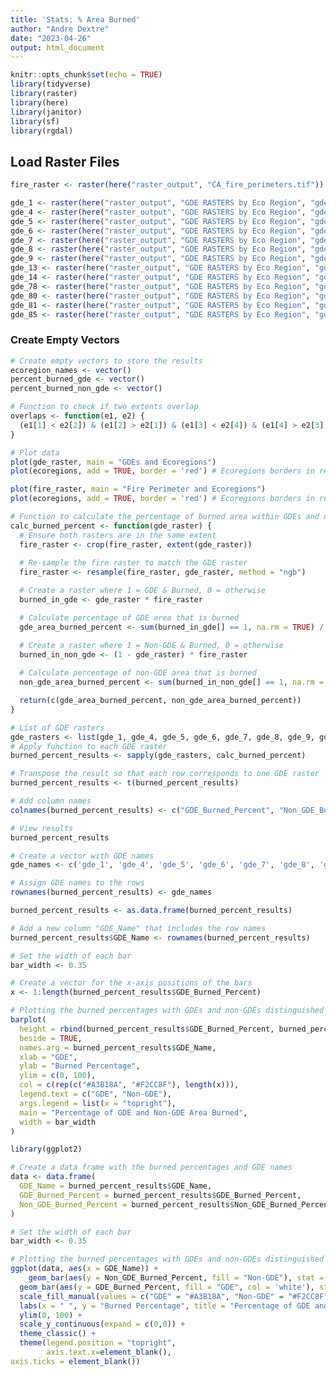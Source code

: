 ```yaml
---
title: 'Stats: % Area Burned'
author: "Andre Dextre"
date: "2023-04-26"
output: html_document
---
```


```r
knitr::opts_chunk$set(echo = TRUE)
library(tidyverse)
library(raster)
library(here)
library(janitor)
library(sf)
library(rgdal)
```

## Load Raster Files
```r
fire_raster <- raster(here("raster_output", "CA_fire_perimeters.tif"))

gde_1 <- raster(here("raster_output", "GDE RASTERS by Eco Region", "gde_1.tif"))
gde_4 <- raster(here("raster_output", "GDE RASTERS by Eco Region", "gde_4.tif"))
gde_5 <- raster(here("raster_output", "GDE RASTERS by Eco Region", "gde_5.tif"))
gde_6 <- raster(here("raster_output", "GDE RASTERS by Eco Region", "gde_6.tif"))
gde_7 <- raster(here("raster_output", "GDE RASTERS by Eco Region", "gde_7.tif"))
gde_8 <- raster(here("raster_output", "GDE RASTERS by Eco Region", "gde_8.tif"))
gde_9 <- raster(here("raster_output", "GDE RASTERS by Eco Region", "gde_9.tif"))
gde_13 <- raster(here("raster_output", "GDE RASTERS by Eco Region", "gde_13.tif"))
gde_14 <- raster(here("raster_output", "GDE RASTERS by Eco Region", "gde_14.tif"))
gde_78 <- raster(here("raster_output", "GDE RASTERS by Eco Region", "gde_78.tif"))
gde_80 <- raster(here("raster_output", "GDE RASTERS by Eco Region", "gde_80.tif"))
gde_81 <- raster(here("raster_output", "GDE RASTERS by Eco Region", "gde_81.tif"))
gde_85 <- raster(here("raster_output", "GDE RASTERS by Eco Region", "gde_85.tif"))
```

### Create Empty Vectors

```r
# Create empty vectors to store the results
ecoregion_names <- vector()
percent_burned_gde <- vector()
percent_burned_non_gde <- vector()
```

```r
# Function to check if two extents overlap
overlaps <- function(e1, e2) {
  (e1[1] < e2[2]) & (e1[2] > e2[1]) & (e1[3] < e2[4]) & (e1[4] > e2[3])
}

```

```r
# Plot data
plot(gde_raster, main = "GDEs and Ecoregions")
plot(ecoregions, add = TRUE, border = 'red') # Ecoregions borders in red

plot(fire_raster, main = "Fire Perimeter and Ecoregions")
plot(ecoregions, add = TRUE, border = 'red') # Ecoregions borders in red
```

```r
# Function to calculate the percentage of burned area within GDEs and non-GDEs
calc_burned_percent <- function(gde_raster) {
  # Ensure both rasters are in the same extent
  fire_raster <- crop(fire_raster, extent(gde_raster))
  
  # Re-sample the fire raster to match the GDE raster
  fire_raster <- resample(fire_raster, gde_raster, method = "ngb")

  # Create a raster where 1 = GDE & Burned, 0 = otherwise
  burned_in_gde <- gde_raster * fire_raster

  # Calculate percentage of GDE area that is burned
  gde_area_burned_percent <- sum(burned_in_gde[] == 1, na.rm = TRUE) / sum(gde_raster[] == 1, na.rm = TRUE) * 100

  # Create a raster where 1 = Non-GDE & Burned, 0 = otherwise
  burned_in_non_gde <- (1 - gde_raster) * fire_raster
  
  # Calculate percentage of non-GDE area that is burned
  non_gde_area_burned_percent <- sum(burned_in_non_gde[] == 1, na.rm = TRUE) / sum(gde_raster[] == 0, na.rm = TRUE) * 100

  return(c(gde_area_burned_percent, non_gde_area_burned_percent))
}

```

```r
# List of GDE rasters
gde_rasters <- list(gde_1, gde_4, gde_5, gde_6, gde_7, gde_8, gde_9, gde_13, gde_14, gde_78, gde_80, gde_81, gde_85)
# Apply function to each GDE raster
burned_percent_results <- sapply(gde_rasters, calc_burned_percent)

# Transpose the result so that each row corresponds to one GDE raster
burned_percent_results <- t(burned_percent_results)

# Add column names
colnames(burned_percent_results) <- c("GDE_Burned_Percent", "Non_GDE_Burned_Percent")

# View results
burned_percent_results
```

```r
# Create a vector with GDE names
gde_names <- c('gde_1', 'gde_4', 'gde_5', 'gde_6', 'gde_7', 'gde_8', 'gde_9', 'gde_13', 'gde_14', 'gde_78', 'gde_80', 'gde_81', 'gde_85')

# Assign GDE names to the rows
rownames(burned_percent_results) <- gde_names
```


```r
burned_percent_results <- as.data.frame(burned_percent_results)

# Add a new column "GDE_Name" that includes the row names
burned_percent_results$GDE_Name <- rownames(burned_percent_results)
```


```r
# Set the width of each bar
bar_width <- 0.35

# Create a vector for the x-axis positions of the bars
x <- 1:length(burned_percent_results$GDE_Burned_Percent)

# Plotting the burned percentages with GDEs and non-GDEs distinguished
barplot(
  height = rbind(burned_percent_results$GDE_Burned_Percent, burned_percent_results$Non_GDE_Burned_Percent),
  beside = TRUE,
  names.arg = burned_percent_results$GDE_Name,
  xlab = "GDE",
  ylab = "Burned Percentage",
  ylim = c(0, 100),
  col = c(rep(c("#A3B18A", "#F2CC8F"), length(x))),
  legend.text = c("GDE", "Non-GDE"),
  args.legend = list(x = "topright"),
  main = "Percentage of GDE and Non-GDE Area Burned",
  width = bar_width
)


```

```r
library(ggplot2)

# Create a data frame with the burned percentages and GDE names
data <- data.frame(
  GDE_Name = burned_percent_results$GDE_Name,
  GDE_Burned_Percent = burned_percent_results$GDE_Burned_Percent,
  Non_GDE_Burned_Percent = burned_percent_results$Non_GDE_Burned_Percent
)

# Set the width of each bar
bar_width <- 0.35

# Plotting the burned percentages with GDEs and non-GDEs distinguished
ggplot(data, aes(x = GDE_Name)) +
    geom_bar(aes(y = Non_GDE_Burned_Percent, fill = "Non-GDE"), stat = "identity", position = "identity", width = bar_width, col = 'white') +
  geom_bar(aes(y = GDE_Burned_Percent, fill = "GDE", col = 'white'), stat = "identity", position = "identity", width = bar_width, col = 'white') +
  scale_fill_manual(values = c("GDE" = "#A3B18A", "Non-GDE" = "#F2CC8F")) +
  labs(x = " ", y = "Burned Percentage", title = "Percentage of GDE and Non-GDE Area Burned") +
  ylim(0, 100) +
  scale_y_continuous(expand = c(0,0)) +
  theme_classic() +
  theme(legend.position = "topright",
        axis.text.x=element_blank(),
axis.ticks = element_blank())

```



